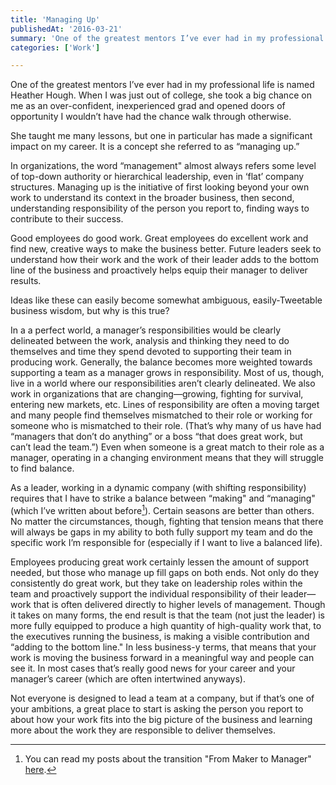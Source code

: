 ```yaml
---
title: 'Managing Up'
publishedAt: '2016-03-21'
summary: 'One of the greatest mentors I’ve ever had in my professional life is named Heather Hough. When I was just out of college, she took a big chance on me as an over-confident, inexperienced grad and opene...'
categories: ['Work']

---
```


One of the greatest mentors I’ve ever had in my professional life is named Heather Hough. When I was just out of college, she took a big chance on me as an over-confident, inexperienced grad and opened doors of opportunity I wouldn’t have had the chance walk through otherwise.

She taught me many lessons, but one in particular has made a significant impact on my career. It is a concept she referred to as “managing up.”

In organizations, the word “management" almost always refers some level of top-down authority or hierarchical leadership, even in ‘flat’ company structures. Managing up is the initiative of first looking beyond your own work to understand its context in the broader business, then second, understanding responsibility of the person you report to, finding ways to contribute to their success.

Good employees do good work. Great employees do excellent work and find new, creative ways to make the business better. Future leaders seek to understand how their work and the work of their leader adds to the bottom line of the business and proactively helps equip their manager to deliver results.

Ideas like these can easily become somewhat ambiguous, easily-Tweetable business wisdom, but why is this true?

In a a perfect world, a manager’s responsibilities would be clearly delineated between the work, analysis and thinking they need to do themselves and time they spend devoted to supporting their team in producing work. Generally, the balance becomes more weighted towards supporting a team as a manager grows in responsibility. Most of us, though, live in a world where our responsibilities aren’t clearly delineated. We also work in organizations that are changing—growing, fighting for survival, entering new markets, etc. Lines of responsibility are often a moving target and many people find themselves mismatched to their role or working for someone who is mismatched to their role. (That’s why many of us have had “managers that don’t do anything” or a boss “that does great work, but can’t lead the team.”) Even when someone is a great match to their role as a manager, operating in a changing environment means that they will struggle to find balance.

As a leader, working in a dynamic company (with shifting responsibility) requires that I have to strike a balance between “making" and “managing" (which I’ve written about before[^1]). Certain seasons are better than others. No matter the circumstances, though, fighting that tension means that there will always be gaps in my ability to both fully support my team and do the specific work I’m responsible for (especially if I want to live a balanced life).

Employees producing great work certainly lessen the amount of support needed, but those who manage up fill gaps on both ends. Not only do they consistently do great work, but they take on leadership roles within the team and proactively support the individual responsibility of their leader—work that is often delivered directly to higher levels of management. Though it takes on many forms, the end result is that the team (not just the leader) is more fully equipped to produce a high quantity of high-quality work that, to the executives running the business, is making a visible contribution and “adding to the bottom line." In less business-y terms, that means that your work is moving the business forward in a meaningful way and people can see it. In most cases that’s really good news for your career and your manager’s career (which are often intertwined anyways).

Not everyone is designed to lead a team at a company, but if that’s one of your ambitions, a great place to start is asking the person you report to about how your work fits into the big picture of the business and learning more about the work they are responsible to deliver themselves.

[^1]: You can read my posts about the transition "From Maker to Manager" [here](https://ericdodds.com/series-from-maker-to-manager/).

